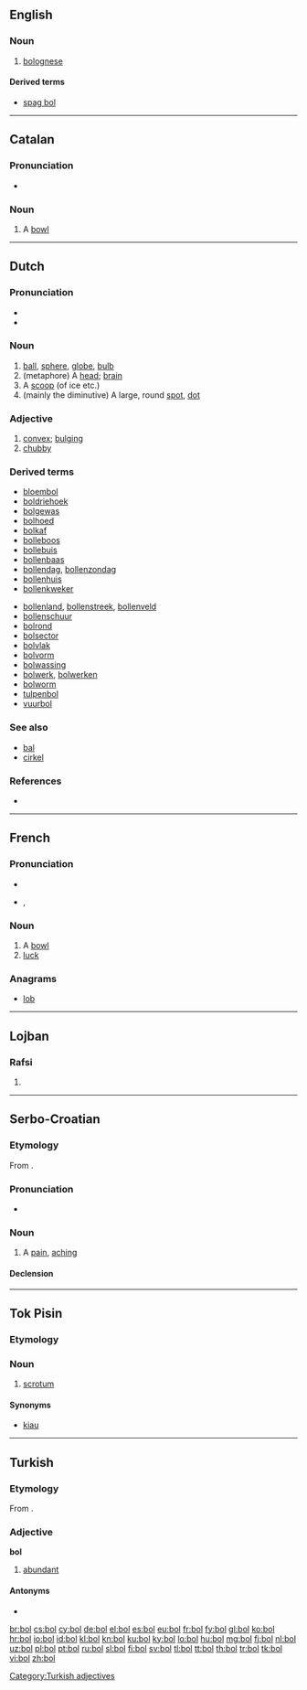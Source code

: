 {{also|BOL|böl|ból|-ból|-ből}}
==English==

===Noun===
{{en-noun|-}}

# {{informal}} [[bolognese]]

====Derived terms====
* [[spag bol]]

----
==Catalan==

===Pronunciation===
* {{rhymes|ɔɫ|lang=ca}}

===Noun===
{{ca-noun|m}}

# A [[bowl]]

----

==Dutch==

===Pronunciation===
* {{rhymes|ɔl|lang=nl}}
* {{audio|Nl-bol.ogg|audio}}

===Noun===
{{nl-noun|m|bollen|bolletje}}

# [[ball]], [[sphere]], [[globe]], [[bulb]]
# (metaphore) A [[head]]; [[brain]]
# A [[scoop]] (of ice etc.)
# (mainly the diminutive) A large, round [[spot]], [[dot]]

===Adjective===
{{head|nl}}

# [[convex]]; [[bulging]]
# [[chubby]]

===Derived terms===
{{top2}}
* [[bloembol]]
* [[boldriehoek]]
* [[bolgewas]]
* [[bolhoed]]
* [[bolkaf]]
* [[bolleboos]]
* [[bollebuis]]
* [[bollenbaas]]
* [[bollendag]], [[bollenzondag]]
* [[bollenhuis]]
* [[bollenkweker]]
{{mid2}}
* [[bollenland]], [[bollenstreek]], [[bollenveld]]
* [[bollenschuur]]
* [[bolrond]]
* [[bolsector]]
* [[bolvlak]]
* [[bolvorm]]
* [[bolwassing]]
* [[bolwerk]], [[bolwerken]]
* [[bolworm]]
* [[tulpenbol]]
* [[vuurbol]]
{{bottom}}

===See also===
* [[bal]]
* [[cirkel]]

===References===
* {{R:Koenen}}

----

==French==

===Pronunciation===
* {{audio|Fr-bol.ogg|audio}}
* {{IPA|/bɔl/|lang=fr}}, {{X-SAMPA|/bOl/}}

===Noun===
{{fr-noun|m}}

# A [[bowl]]
# [[luck]]

===Anagrams===
* [[lob#French|lob]]

----

==Lojban==

===Rafsi===
{{jbo-rafsi}}

# {{rafsi of|bolci}}

----

==Serbo-Croatian==

===Etymology===
From {{etyl|sla-pro|sh}} {{recons|bolь|lang=sla-pro}}.

===Pronunciation===
* {{IPA|/bôːl/|lang=sh}}

===Noun===
{{sh-noun|g=f|g2=m|head=bȏl|r|бол|бо̑л}}

# A [[pain]], [[aching]]

====Declension====
{{sh-decl-noun
|bȏl|boli
|boli|boli
|boli|bolima
|bol|boli
|boli|boli
|boli|bolima
|bolju / boli|bolima
}}

{{sh-decl-noun
|bȏl|bólovi
|bola|bòlōvā
|bolu|bolovima
|bol|bolovi
|bole|bolovi
|bolu|bolovima
|bolom|bolovima
}}

----

==Tok Pisin==
===Etymology===
{{etyl|en|tpi}} {{term|balls}}

===Noun===
{{head|tpi|noun}}

# {{anatomy|lang=tpi}} [[scrotum]]

====Synonyms====
*[[kiau]]

----

==Turkish==

===Etymology===
From {{etyl|trk-pro|tr}} {{recons|bol||abundant, full|lang=trk-pro}}.

===Adjective===
'''bol'''

# [[abundant]]

====Antonyms====
* {{l/tr|kıt}}

[[Category:Turkish adjectives]]

[[br:bol]]
[[cs:bol]]
[[cy:bol]]
[[de:bol]]
[[el:bol]]
[[es:bol]]
[[eu:bol]]
[[fr:bol]]
[[fy:bol]]
[[gl:bol]]
[[ko:bol]]
[[hr:bol]]
[[io:bol]]
[[id:bol]]
[[kl:bol]]
[[kn:bol]]
[[ku:bol]]
[[ky:bol]]
[[lo:bol]]
[[hu:bol]]
[[mg:bol]]
[[fj:bol]]
[[nl:bol]]
[[uz:bol]]
[[pl:bol]]
[[pt:bol]]
[[ru:bol]]
[[sl:bol]]
[[fi:bol]]
[[sv:bol]]
[[tl:bol]]
[[tt:bol]]
[[th:bol]]
[[tr:bol]]
[[tk:bol]]
[[vi:bol]]
[[zh:bol]]